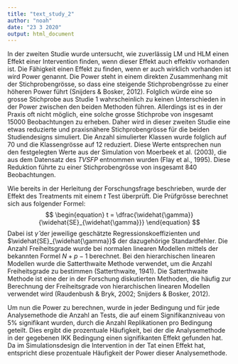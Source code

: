 ```yaml
---
title: "text_study_2"
author: "noah"
date: "23 3 2020"
output: html_document
---
```

In der zweiten Studie wurde untersucht, wie zuverlässig LM und HLM einen Effekt einer Intervention finden, wenn dieser Effekt auch effektiv vorhanden ist. Die Fähigkeit einen Effekt zu finden, wenn er auch wirklich vorhanden ist wird Power genannt. Die Power steht in einem direkten Zusammenhang mit der Stichprobengrösse, so dass eine steigende Stichprobengrösse zu einer höheren Power führt (Snijders & Bosker, 2012). Folglich würde eine so grosse Stichprobe aus Studie 1 wahrscheinlich zu keinen Unterschieden in der Power zwischen den beiden Methoden führen. Allerdings ist es in der Praxis oft nicht möglich, eine solche grosse Stichprobe von insgesamt 15000 Beobachtungen zu erheben. Daher wird in dieser zweiten Studie eine etwas reduzierte und praxisnähere Stichprobengrösse für die beiden Studiendesigns simuliert. Die Anzahl simulierter Klassen wurde folglich auf 70 und die Klassengrösse auf 12 reduziert. Diese Werte entsprechen nun  den festgelegten Werte aus der Simulation von Moerbeek et al. (2003), die aus dem Datensatz des *TVSFP* entnommen wurden (Flay et al., 1995). Diese Reduktion führte zu einer Stichprobengrösse von insgesamt 840 Beobachtungen. 

Wie bereits in der Herleitung der Forschungsfrage beschrieben, wurde der Effekt des Treatments mit einem *t* Test überprüft. Die Prüfgrösse berechnet sich aus folgender Formel:
$$
\begin{equation}
t = \dfrac{\widehat{\gamma}}{\widehat{SE}_{\widehat{\gamma}}}
\end{equation}
$$
Dabei ist $\widehat{\gamma}$ der jeweilige geschätzte Regressionskoeffizienten und $\widehat{SE}_{\widehat{\gamma}}$ der dazugehörige Standardfehler. Die Anzahl Freiheitsgrade wurde bei normalen linearen Modellen mittels der bekannten Formel $N + p - 1$ berechnet. Bei den hierarchischen linearen Modellen wurde die Satterthwaite Methode verwendet, um die Anzahl Freiheitsgrade zu bestimmen (Satterthwaite, 1941). Die Satterthwaite Methode ist eine der in der Forschung diskutierten Methoden, die häufig zur Berechnung der Freiheitsgrade von hierarchischen linearen Modellen verwendet wird (Raudenbush & Bryk, 2002; Snijders & Bosker, 2012). 

Um nun die Power zu berechnen, wurde in jeder Bedingung und für jede Analysemethode die Anzahl an Tests, die auf einem Signifikanzniveau von 5% signifikant wurden, durch die Anzahl Replikationen pro Bedingung geteilt. Dies ergibt die prozentuale Häufigkeit, bei der die Analysemethode in der gegebenen IKK Bedingung einen signifikanten Effekt gefunden hat. Da im Simulationsdesign die Intervention in der Tat einen Effekt hat, entspricht diese prozentuale Häufigkeit der Power dieser Analysemethode.